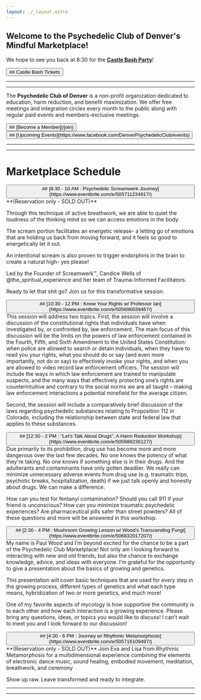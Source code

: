 ```yaml
---
layout: ./_layout.astro
---
```


## Welcome to the Psychedelic Club of Denver's Mindful Marketplace!

We hope to see you back at 8:30 for the [**Castle Bash Party**](https://pcodenver.com/tix)!

<button>
    ## Castle Bash Tickets
</button>

---
---

The **Psychedelic Club of Denver** is a non-profit organization dedicated to education, harm reduction, and benefit maximization. We offer free meetings and integration circles every month to the public along with regular paid events and members-exclusive meetings.

<button>
    ## [Become a Member](/join)
</button>
<button>
    ## [Upcoming Events](https://www.facebook.com/DenverPsychedelicClub/events)
</button>

<SocialsGrid />

---
---

# Marketplace Schedule

<button>
## [8:30 - 10 AM : Psychedelic Screamwerk Journey](https://www.eventbrite.com/e/505711234917/)
</button>
**(Reservation only - SOLD OUT)**

Through this technique of active breathwork, we are able to quiet the loudness of the thinking mind so we can access emotions in the body.

The scream portion facilitates an energetic release- a letting go of emotions that are holding us back from moving forward, and it feels so good to energetically let it out.

An intentional scream is also proven to trigger endorphins in the brain to create a natural high- yes please!

Led by the Founder of Screamwerk™️, Candice Wells of @the_spiritual_experience and her team of Trauma-Informed Facilitators.

Ready to let that shit go? Join us for this transformative session.

<button>
## [10:30 - 12 PM : Know Your Rights w/ Professor Ian](https://www.eventbrite.com/e/505696039467/)
</button>
This session will address two topics. First, the session will involve a discussion of the constitutional rights that individuals have when investigated by, or confronted by, law enforcement. The main focus of this discussion will be the limits on the powers of law enforcement contained in the Fourth, Fifth, and Sixth Amendment to the United States Constitution: when police are allowed to search or detain individuals, when they have to read you your rights, what you should do or say (and even more importantly, not do or say) to effectively invoke your rights, and when you are allowed to video record law enforcement officers. The session will include the ways in which law enforcement are trained to manipulate suspects, and the many ways that effectively protecting one’s rights are counterintuitive and contrary to the social norms we are all taught – making law enforcement interactions a potential minefield for the average citizen.

Second, the session will include a comparatively brief discussion of the laws regarding psychedelic substances relating to Proposition 112 in Colorado, including the relationship between state and federal law that applies to these substances.

<button>
## [12:30 - 2 PM : "Let's Talk About Drugs", A Harm Reduction Workshop](https://www.eventbrite.com/e/505688236127/)
</button>
Due primarily to its prohibition, drug use has become more and more dangerous over the last few decades. No one knows the potency of what they're taking. No one knows if something else is in their drugs. And the adulterants and contaminants have only gotten deadlier. We really can minimize unnecessary adverse events from drug use (e.g. traumatic trips, psychotic breaks, hospitalization, death) if we just talk openly and honestly about drugs. We can make a difference.

How can you test for fentanyl contamination? Should you call 911 if your friend is unconscious? How can you minimize traumatic psychedelic experiences? Are pharmaceutical pills safer than street powders? All of these questions and more will be answered in this workshop.

<button>
## [2:30 - 4 PM : Mushroom Growing Lesson w/ Wood's Transcending Fungi](https://www.eventbrite.com/e/506832017207/)
</button>
My name is Paul Wood and I’m beyond excited for the chance to be a part of the Psychedelic Club Marketplace! Not only am I looking forward to interacting with new and old friends, but also the chance to exchange knowledge, advice, and ideas with everyone. I’m grateful for the opportunity to give a presentation about the basics of growing and genetics.

This presentation will cover basic techniques that are used for every step in the growing process, different types of genetics and what each type means, hybridization of two or more genetics, and much more!

One of my favorite aspects of mycology is how supportive the community is to each other and how each interaction is a growing experience. Please bring any questions, ideas, or topics you would like to discuss! I can’t wait to meet you and I look forward to our discussion!

<button>
## [4:30 - 6 PM : Journey w/ Rhythmic Metamorphosis](https://www.eventbrite.com/e/505716109497/)
</button>
**(Reservation only - SOLD OUT)**
Join Eva and Lisa from Rhythmic Metamorphosis for a multidimensional experience combining the elements of electronic dance music, sound healing, embodied movement, meditation, breathwork, and ceremony

Show up raw. Leave transformed and ready to integrate.

---
---

<Membership class="markdown" />
